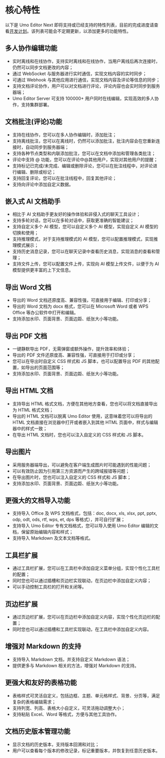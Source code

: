 # 核心特性

以下是 Umo Editor Next 即将支持或已经支持的特性列表，目前的完成进度请查看[开发计划](./roadmap)。该列表可能会不定期更新，以添加更多的功能特性。

## 多人协作编辑功能

- 实时离线和在线协作，支持实时离线和在线协作，当用户离线后再次连接时，仍然可以同步文档更改的内容；
- 通过 WebSocket 与服务器进行实时通信，实现文档内容的实时同步；
- 可通过 Webhook 与其他应用进行通信，实现文档内容及评论等信息的同步；
- 支持文档评论协作，用户可以对文档进行评论，评论内容也会实时同步到服务器端；
- Umo Editor Server 可支持 100000+ 用户同时在线编辑，实现高效的多人协作，支持集群部署。

## 文档批注(评论)功能

- 支持在线协作，您可以在多人协作编辑时，添加批注；
- 支持离线批注，您可以在离线时，仍然可以添加批注，批注内容会在您重新连接时，自动同步到服务器端；
- 支持各种节点类型和内联添加批注，您可以在文档中添加和管理各类批注；
- 评论中支持 @ 功能，您可以在评论中@其他用户，实现对其他用户的提醒；
- 支持标记已完成/未完成、编辑或删除评论，您可以在批注线程中，对评论进行编辑、删除或标记；
- 支持回复评论，您可以在批注线程中，回复其他评论；
- 支持向评论中添加自定义数据。

## 嵌入式 AI 文档助手

- 相比于 AI 文档助手更友好的操作体验和非侵入式的聊天工具设计；
- 支持多轮对话，您可以在多轮对话中，获取更准确的智能建议；
- 支持自定义多个 AI 模型，您可以自定义多个 AI 模型，实现自定义 AI 模型的切换和使用；
- 支持推理模式，对于支持推理模式的 AI 模型，您可以配置推理模式，实现推理模式展示；
- 支持历史消息记录，您可以在聊天记录中查看历史消息，实现消息的查看和管理；
- 支持文件上传，您可以配置文件上传，实现向 AI 模型上传文件，以便于为 AI 模型提供更丰富的上下文信息。

## 导出 Word 文档

- 导出的 Word 文档还原度高、兼容性强，可直接用于编辑、打印或分享；
- 导出的 Word 文档为 docx 格式，您可以在 Microsoft Word 或者 WPS Office 等办公软件中打开和编辑。
- 支持添加水印、页面背景、页面边距、纸张大小等功能。

## 导出 PDF 文档

- 一键静默导出 PDF，无需弹窗或额外操作，提升效率和体验；  
- 导出的 PDF 文件还原度高、兼容性强，可直接用于打印或分享；
- 您可以在导出时自定义 CSS 样式和 JS 脚本，也可以配置导出 PDF 的其他配置，如导出的页面范围等；
- 支持添加水印、页面背景、页面边距、纸张大小等功能。

## 导出 HTML 文档

- 支持导出 HTML 格式文档，方便在其他地方查看，您也可以将文档直接导出为 HTML 格式文档；
- 导出的 HTML 文档可以脱离 Umo Editor 使用，这意味着您可以将导出的 HTML 文档直接在浏览器中打开或者嵌入到其他 HTML 页面中，样式与编辑器中的样式一致；
- 在导出 HTML 文档时，您也可以注入自定义的 CSS 样式和 JS 脚本。

## 导出图片

- 采用服务器端导出，可以避免在客户端生成图片时可能遇到的性能问题；
- 可以有效防止因为引用第三方资源而产生的跨域报错等问题；
- 在导出图片时，您也可以注入自定义的 CSS 样式和 JS 脚本；
- 支持添加水印、页面背景、页面边距、纸张大小等功能。

## 更强大的文档导入功能

- 支持导入 Office 及 WPS 文档格式，包括：doc, docx, xls, xlsx, ppt, pptx, odp, odt, ods, rtf, wps, et, dps 等格式），并可自行扩展；  
- 支持导入 Umo Editor 专有文档格式，您可以导入使用 Umo Editor 编辑的文档，保留原始编辑内容和样式；
- 支持导入 Markdown 及文本文档等格式。

## 工具栏扩展

- 通过工具栏扩展，您可以在工具栏中添加自定义菜单分组，实现个性化工具栏的配置；
- 同时您也可以通过插槽和页边栏实现联动，在页边栏中添加自定义内容；
- 可以手动控制工具栏的打开和关闭等。

## 页边栏扩展

- 通过页边栏扩展，您可以在页边栏中添加自定义内容，实现个性化页边栏的配置；
- 同时您也可以通过插槽和工具栏实现联动，在工具栏中添加自定义内容。

## 增强对 Markdown 的支持

- 支持导入 Markdown 文档，并支持自定义 Markdown 语法；
- 提供更多与 Markdown 相关的方法，增强对 Markdown 的支持。

## 更强大和友好的表格功能

- 表格样式可灵活自定义，包括边框、主题、单元格样式、背景、分页等，满足复杂的表格编辑需求；  
- 支持列宽、列高、表格大小自定义，可灵活拖动调整大小；  
- 支持粘贴 Excel、Word 等格式，方便与其他工具协作。

## 文档历史版本管理功能

- 显示文档的历史版本，支持版本回溯和对比；
- 用户可以查看每个版本的修改记录，标记重要版本，并恢复到任意历史版本。
